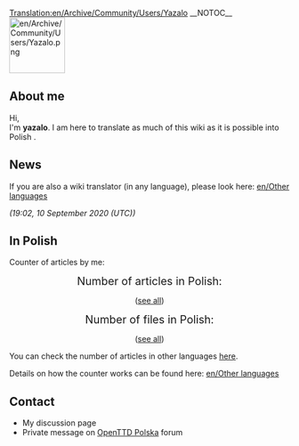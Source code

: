 [[Translation:en/Archive/Community/Users/Yazalo]]
__NOTOC__
[[File:en/Archive/Community/Users/Yazalo.png|100px|right]]
== About me ==

Hi, <br>
I'm '''yazalo'''. I am here to translate as much of this wiki as it is possible into Polish {{en/Emoticon|:)}}.
== News ==

If you are also a wiki translator (in any language), please look here: [[en/Other languages]]

''(19:02, 10 September 2020 (UTC))''
== In Polish ==
Counter of articles by me:

<center>

<span style="font-size: 140%">Number of articles in Polish:</span>


<span style="font-size: 220%"><tt>'''{{PAGESINCAT:Artykuły w języku polskim/Pl}}'''</tt></span>

([[:Category:pl/Artykuły w języku polskim|see all]])


<span style="font-size: 140%">Number of files in Polish:</span>


<span style="font-size: 220%"><tt>'''{{PAGESINCAT:Pliki w języku polskim/Pl}}'''</tt></span>

([[:Category:pl/Pliki w języku polskim|see all]])


</center>
You can check the number of articles in other languages [[:Category:en/Other languages|here]].


Details on how the counter works can be found here: [[en/Other languages]]

== Contact ==
*My discussion page
*Private message on [https://openttd-polska.pl/ OpenTTD Polska] forum